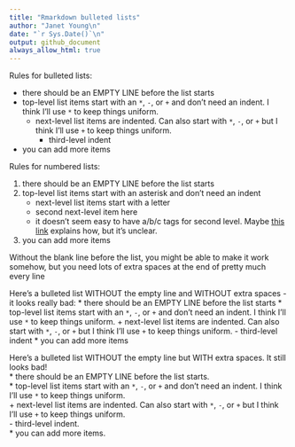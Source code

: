 ```yaml
---
title: "Rmarkdown bulleted lists"
author: "Janet Young\n"
date: "`r Sys.Date()`\n"
output: github_document
always_allow_html: true
---
```



Rules for bulleted lists:

* there should be an EMPTY LINE before the list starts
* top-level list items start with an `*`, `-`, or `+` and don't need an indent. I think I'll use `*` to keep things uniform.
  + next-level list items are indented. Can also start with `*`, `-`, or `+` but I think I'll use `+` to keep things uniform.
    - third-level indent
* you can add more items


Rules for numbered lists:

1. there should be an EMPTY LINE before the list starts
1. top-level list items start with an asterisk and don't need an indent
    - next-level list items start with a letter
    - second next-level item here
    - it doesn't seem easy to have a/b/c tags for second level. Maybe [this link](https://pandoc.org/MANUAL.html#ordered-lists) explains how, but it's unclear.
1. you can add more items


Without the blank line before the list, you might be able to make it work somehow, but you need lots of extra spaces at the end of pretty much every line


Here's a bulleted list WITHOUT the empty line and WITHOUT extra spaces - it looks really bad:
* there should be an EMPTY LINE before the list starts
* top-level list items start with an `*`, `-`, or `+` and don't need an indent. I think I'll use `*` to keep things uniform.
  + next-level list items are indented. Can also start with `*`, `-`, or `+` but I think I'll use `+` to keep things uniform.
    - third-level indent
* you can add more items


Here's a bulleted list WITHOUT the empty line but WITH extra spaces. It still looks bad!    
* there should be an EMPTY LINE before the list starts.   
* top-level list items start with an `*`, `-`, or `+` and don't need an indent. I think I'll use `*` to keep things uniform.    
  + next-level list items are indented. Can also start with `*`, `-`, or `+` but I think I'll use `+` to keep things uniform.    
    - third-level indent.   
* you can add more items.   

